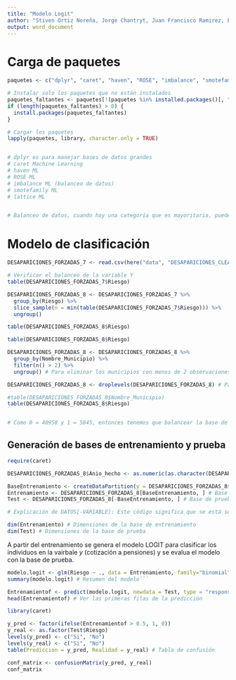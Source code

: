 ```yaml
---
title: "Modelo Logit"
author: "Stiven Ortiz Noreña, Jorge Chantryt, Juan Francisco Ramirez, Esteban Salazar, Andres Cano"
output: word_document
---
```


# Carga de paquetes

```r
paquetes <- c("dplyr", "caret", "haven", "ROSE", "imbalance", "smotefamily", "lattice","here")

# Instalar solo los paquetes que no están instalados
paquetes_faltantes <- paquetes[!(paquetes %in% installed.packages()[, "Package"])]
if (length(paquetes_faltantes) > 0) {
  install.packages(paquetes_faltantes)
}

# Cargar los paquetes
lapply(paquetes, library, character.only = TRUE)


# dplyr es para manejar bases de datos grandes
# caret Machine Learning
# haven ML
# ROSE ML
# imbalance ML (balanceo de datos)
# smotefamily ML
# lattice ML


# Balanceo de datos, cuando hay una categoría que es mayoritaria, puede arruinar todo, entonces se puede hacer balanceo para tener resultados mas concistentes 
```

# Modelo de clasificación

```r
DESAPARICIONES_FORZADAS_7 <- read.csv(here("data", "DESAPARICIONES_CLEAN.csv"), sep = ",")

# Verificar el balanceo de la variable Y
table(DESAPARICIONES_FORZADAS_7$Riesgo)

DESAPARICIONES_FORZADAS_8 <- DESAPARICIONES_FORZADAS_7 %>%
  group_by(Riesgo) %>%
  slice_sample(n = min(table(DESAPARICIONES_FORZADAS_7$Riesgo))) %>%
  ungroup()

table(DESAPARICIONES_FORZADAS_8$Riesgo)
```

```r
table(DESAPARICIONES_FORZADAS_8$Riesgo)

DESAPARICIONES_FORZADAS_8 <- DESAPARICIONES_FORZADAS_8 %>%
  group_by(Nombre_Municipio) %>%
  filter(n() > 2) %>%
  ungroup() # Para eliminar los municipios con menos de 2 observaciones

DESAPARICIONES_FORZADAS_8 <- droplevels(DESAPARICIONES_FORZADAS_8) # Para eliminar los niveles vacíos de la variable Nombre_Municipio

#table(DESAPARICIONES_FORZADAS_8$Nombre_Municipio)
table(DESAPARICIONES_FORZADAS_8$Riesgo)


# Como 0 = 40958 y 1 = 5845, entonces tenemos que balancear la base de datos, dado que la diferencia es muy grande.
```


## Generación de bases de entrenamiento y prueba

```r
require(caret)

DESAPARICIONES_FORZADAS_8$Anio_hecho <- as.numeric(as.character(DESAPARICIONES_FORZADAS_8$Anio_hecho))

BaseEntrenamiento <- createDataPartition(y = DESAPARICIONES_FORZADAS_8$Nombre_Municipio, p = 0.7, list = FALSE)
Entrenamiento <- DESAPARICIONES_FORZADAS_8[BaseEntrenamiento, ] # Base de entrenamiento
Test <- DESAPARICIONES_FORZADAS_8[-BaseEntrenamiento, ] # Base de prueba

# Explicación de DATOS[-VARIABLE]: Este código significa que se está seleccionando todas las filas de la base de datos, pero excluyendo las filas que están en la variable BaseEntrenamiento. En otras palabras, se está creando una nueva base de datos (Test) que contiene solo las filas que no están en la base de entrenamiento (BaseEntrenamiento). 

dim(Entrenamiento) # Dimensiones de la base de entrenamiento
dim(Test) # Dimensiones de la base de prueba
```

A partir del entrenamiento se genera el modelo LOGIT para clasificar los individuos en la vairbale $y$ (cotización a pensiones) y se evalua el modelo con la base de prueba.

```r
modelo.logit <- glm(Riesgo ~ ., data = Entrenamiento, family="binomial")
summary(modelo.logit) # Resumen del modelo```
```

```r
Entrenamientof <- predict(modelo.logit, newdata = Test, type = "response") # Predecir la probabilidad de que el individuo cotice a pensiones
head(Entrenamientof) # Ver las primeras filas de la predicción
```

```r
library(caret)

y_pred <- factor(ifelse(Entrenamientof > 0.5, 1, 0))
y_real <- as.factor(Test$Riesgo)
levels(y_pred) <- c("Si", "No")
levels(y_real) <- c("Si", "No")
table(Prediccion = y_pred, Realidad = y_real) # Tabla de confusión
```

```r
conf_matrix <- confusionMatrix(y_pred, y_real)
conf_matrix
```